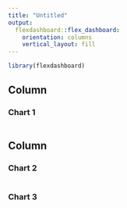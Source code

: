 ```yaml
---
title: "Untitled"
output: 
  flexdashboard::flex_dashboard:
    orientation: columns
    vertical_layout: fill
---
```


```r
library(flexdashboard)
```
   
Column 
-------------------------------------
    
### Chart 1
    
```r
```
   
Column {.tabset}
-------------------------------------
   
### Chart 2

```r
```   
 
### Chart 3
    
```r
```